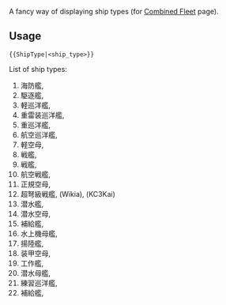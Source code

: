 A fancy way of displaying ship types (for [[Combined Fleet]] page).
==Usage==
<pre>{{ShipType|<ship_type>}}</pre>
List of ship types:
# 海防艦, {{ShipType|DE}}
# 駆逐艦, {{ShipType|DD}}
# 軽巡洋艦, {{ShipType|CL}}
# 重雷装巡洋艦, {{ShipType|CLT}}
# 重巡洋艦, {{ShipType|CA}}
# 航空巡洋艦, {{ShipType|CAV}}
# 軽空母, {{ShipType|CVL}}
# 戦艦, {{ShipType|FBB}}
# 戦艦, {{ShipType|BB}}
# 航空戦艦, {{ShipType|BBV}}
# 正規空母, {{ShipType|CV}}
# 超弩級戦艦, {{ShipType|B}} (Wikia), {{ShipType|XBB}} (KC3Kai)
# 潜水艦, {{ShipType|SS}}
# 潜水空母, {{ShipType|SSV}}
# 補給艦, {{ShipType|AP}}
# 水上機母艦, {{ShipType|AV}}
# 揚陸艦, {{ShipType|LHA}}
# 装甲空母, {{ShipType|CVB}}
# 工作艦, {{ShipType|AR}}
# 潜水母艦, {{ShipType|AS}}
# 練習巡洋艦, {{ShipType|CT}}
# 補給艦, {{ShipType|AO}}
{{todo|show=true|Generate documentation as well?}}